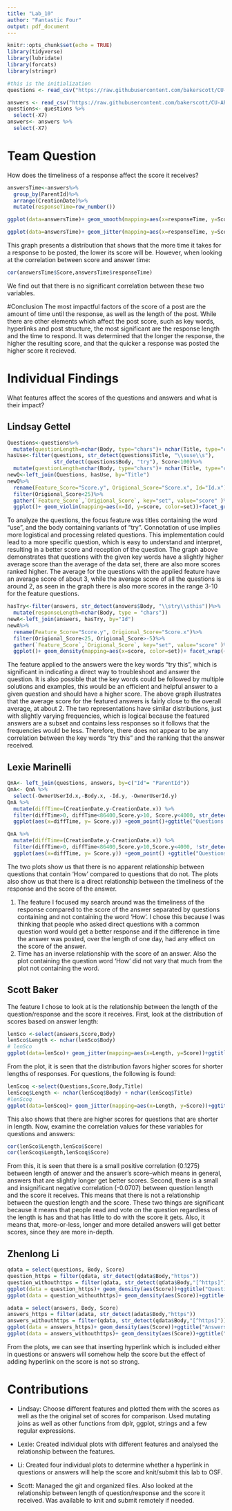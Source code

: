 ---
title: "Lab_10"
author: "Fantastic Four"
output: pdf_document
---

```{r setup, include=FALSE}
knitr::opts_chunk$set(echo = TRUE)
library(tidyverse)
library(lubridate)
library(forcats)
library(stringr)
```

```{r,echo=FALSE,warning=FALSE,message=FALSE}
#this is the initialization
questions <- read_csv("https://raw.githubusercontent.com/bakerscott/CU-APPM2720/master/m4/Lab10/Questions_trunc.csv")

answers <- read_csv("https://raw.githubusercontent.com/bakerscott/CU-APPM2720/master/m4/Lab10/Answers_trunc.csv")
questions<- questions %>%
  select(-X7)
answers<- answers %>%
  select(-X7)
```

# Team Question
How does the timeliness of a response affect the score it receives?
```{r}
answersTime<-answers%>%
  group_by(ParentId)%>%
  arrange(CreationDate)%>%
  mutate(responseTime=row_number())

ggplot(data=answersTime)+ geom_smooth(mapping=aes(x=responseTime, y=Score),se=FALSE)+ggtitle("Distribution of response time and score of the answer")+xlab("Response time")+ylab("Score")

ggplot(data=answersTime)+ geom_jitter(mapping=aes(x=responseTime, y=Score))+ggtitle("Distribution of response time and score of the answer")+xlab("Response time")+ylab("Score")+ ylim(0,4000)
```
This graph presents a distribution that shows that the more time it takes for a response to be posted, the lower its score will be. However, when looking at the correlation between score and answer time:
```{r}
cor(answersTime$Score,answersTime$responseTime)
```
We find out that there is no significant correlation between these two variables.

#Conclusion
The most impactful factors of the score of a post are the amount of time until the response, as well as the length of the post. While there are other elements which affect the post score, such as key words, hyperlinks and post structure, the most significant are the response length and the time to respond. It was determined that the longer the response, the higher the resulting score, and that the quicker a response was posted the higher score it recieved.

# Individual Findings
What features affect the scores of the questions and answers and what is their impact?

## Lindsay Gettel
```{r}
Questions<-questions%>%
  mutate(questionLength=nchar(Body, type="chars")+ nchar(Title, type="chars"))
hasUse<-filter(questions, str_detect(questions$Title, "\\suse\\s"),
               str_detect(questions$Body, "try"), Score<100)%>%
  mutate(questionLength=nchar(Body, type="chars")+ nchar(Title, type="chars"))
newQ<-left_join(Questions, hasUse, by="Title")
newQ%>%
  rename(Feature_Score="Score.y", Origional_Score="Score.x", Id="Id.x")%>%
  filter(Origional_Score<25)%>%
  gather(`Feature_Score`,`Origional_Score`, key="set", value="score" )%>%
  ggplot()+ geom_violin(mapping=aes(x=Id, y=score, color=set))+facet_grid(~set)+ ggtitle("Scores for questions containing \"use\" and \"try\" and origional scores")
```
To analyze the questions, the focus feature was titles containing the word "use", and the body containing variants of "try". Connotation of use implies more logistical and processing related questions. This implementation could lead to a more specific question, which is easy to understand and interpret, resulting in a better score and reception of the question.
The graph above demonstrates that questions with the given key words have a slightly higher average score than the average of the data set, there are also more scores ranked higher. The average for the questions with the applied feature have an average score of about 3, while the average score of all the questions is around 2, as seen in the graph there is also more scores in the range 3-10 for the feature questions.
```{r}
hasTry<-filter(answers, str_detect(answers$Body, "\\stry\\sthis"))%>%
  mutate(responseLength=nchar(Body, type = "chars"))
newA<-left_join(answers, hasTry, by="Id")
newA%>%
  rename(Feature_Score="Score.y", Origional_Score="Score.x")%>%
  filter(Origional_Score<25, Origional_Score>-5)%>%
  gather(`Feature_Score`,`Origional_Score`, key="set", value="score" )%>%
  ggplot()+ geom_density(mapping=aes(x=score, color=set))+ facet_wrap(~set)+ ggtitle("Scores for answers containing \"try this\" and all other responses")
```
The feature applied to the answers were the key words "try this", which is significant in indicating a direct way to troubleshoot and answer the question. It is also possible that the key words could be followed by multiple solutions and examples, this would be an efficient and helpful answer to a given question and should have a higher score.
The above graph illustrates that the average score for the featured answers is fairly close to the overall average, at about 2. The two representations have similar distributions, just with slightly varying frequencies, which is logical because the featured answers are a subset and contains less responses so it follows that the frequencies would be less. Therefore, there does not appear to be any correlation between the key words "try this" and the ranking that the answer received.

## Lexie Marinelli
```{r, echo=FALSE}
QnA<- left_join(questions, answers, by=c("Id"= "ParentId"))
QnA<- QnA %>%
  select(-OwnerUserId.x,-Body.x, -Id.y, -OwnerUserId.y)
QnA %>%
  mutate(diffTime=(CreationDate.y-CreationDate.x)) %>%
  filter(diffTime>0, diffTime<86400,Score.y>10, Score.y<4000, str_detect(QnA$Title, "[Hh]ow")) %>%
  ggplot(aes(x=diffTime, y= Score.y)) +geom_point()+ggtitle("Questions with 'How'") + xlab("Length of time until response (sec)") + ylab("Score of Response")

QnA %>%
  mutate(diffTime=(CreationDate.y-CreationDate.x)) %>%
  filter(diffTime>0, diffTime<86400,Score.y>10,Score.y<4000, !str_detect(QnA$Title, "[Hh]ow")) %>%
  ggplot(aes(x=diffTime, y= Score.y)) +geom_point() +ggtitle("Questions without 'How'") + xlab("Length of time until response (sec)") + ylab("Score of Response")
```
The two plots show us that there is no apparent relationship between questions that contain 'How' compared to questions that do not. The plots also show us that there is a direct relationship between the timeliness of the response and the score of the answer.

1. The feature I focused my search around was the timeliness of the response compared to the score of the answer separated by questions containing and not containing the word 'How'. I chose this because I was thinking that people who asked direct questions with a common question word would get a better response and if the difference in time the answer was posted, over the length of one day, had any effect on the score of the answer.
2. Time has an inverse relationship with the score of an answer. Also the plot containing the question word 'How' did not vary that much from the plot not containing the word.

## Scott Baker
The feature I chose to look at is the relationship between the length of the question/response and the score it receives. First, look at the distribution of scores based on answer length:

```{r,echo=FALSE,fig.width=8,fig.height=3}
lenSco <-select(answers,Score,Body)
lenSco$Length <- nchar(lenSco$Body)
# lenSco
ggplot(data=lenSco)+ geom_jitter(mapping=aes(x=Length, y=Score))+ggtitle("Distribution of Scores depending on length of answer")+xlab("Length")+ylab("Score")
```

From the plot, it is seen that the distribution favors higher scores for shorter lengths of responses. For questions, the following is found:


```{r,echo=FALSE,fig.width=8,fig.height=3}
lenScoq <-select(Questions,Score,Body,Title)
lenScoq$Length <- nchar(lenScoq$Body) + nchar(lenScoq$Title)
#lenScoq
ggplot(data=lenScoq)+ geom_jitter(mapping=aes(x=Length, y=Score))+ggtitle("Distribution of Scores depending on length of question")+xlab("Length")+ylab("Score")
```

This also shows that there are higher scores for questions that are shorter in length. Now, examine the correlation values for these variables for questions and answers:

```{r,echo=FALSE}
cor(lenSco$Length,lenSco$Score)
cor(lenScoq$Length,lenScoq$Score)
```

From this, it is seen that there is a small positive correlation (0.1275) between length of answer and the answer's score--which means in general, answers that are slightly longer get better scores. Second, there is a small and insignificant negative correlation (-0.0707) between question length and the score it receives. This means that there is not a relationship between the question length and the score. These two things are significant because it means that people read and vote on the question regardless of the length is has and that has little to do with the score it gets. Also, it means that, more-or-less, longer and more detailed answers will get better scores, since they are more in-depth. 

## Zhenlong Li
```{r}
qdata = select(questions, Body, Score)
question_https = filter(qdata, str_detect(qdata$Body,"https"))
question_withouthttps = filter(qdata, str_detect(qdata$Body,"[^https]"))
ggplot(data = question_https)+ geom_density(aes(Score))+ggtitle("Questions with 'https'") + xlab("Score") + ylab("Propotion")
ggplot(data = question_withouthttps)+ geom_density(aes(Score))+ggtitle("Questions without 'https'") + xlab("Score") + ylab("Propotion")

adata = select(answers, Body, Score)
answers_https = filter(adata, str_detect(adata$Body,"https"))
answers_withouthttps = filter(qdata, str_detect(qdata$Body,"[^https]"))
ggplot(data = answers_https)+ geom_density(aes(Score))+ggtitle("Answers with 'https'") + xlab("Score") + ylab("Propotion")
ggplot(data = answers_withouthttps)+ geom_density(aes(Score))+ggtitle("Answers without 'https'") + xlab("Score") + ylab("Propotion")

```

From the plots, we can see that inserting hyperlink which is included either in questions or answers will somehow help the score but the effect of adding hyperlink on the score is not so strong.

# Contributions
* Lindsay: Choose different features and plotted them with the scores as well as the the original set of scores for comparison. Used mutating joins as well as other functions from dplr, ggplot, strings and a few regular expressions.

* Lexie: Created individual plots with different features and analysed the relationship between the features.

* Li: Created four individual plots to determine whether a hyperlink in questions or answers will help the score and knit/submit this lab to OSF.

* Scott: Managed the git and organized files. Also looked at the relationship between length of question/response and the score it received. Was available to knit and submit remotely if needed.
